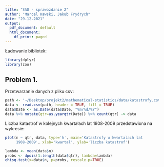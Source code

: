 ```yaml
---
title: "SAD - sprawozdanie 2"
author: "Marcel Kawski, Jakub Frydrych"
date: "29.12.2021"
output:
  pdf_document: default
  html_document:
    df_print: paged
---
```


Ładowanie bibliotek:

```r
library(dplyr)
library(zoo)
```

## Problem 1.

Przetwarzanie danych z pliku csv:

```r
path <- '~/Desktop/projekt2/mathematical-statistics/data/katastrofy.csv'
data <- read.csv(path, header = TRUE, fill = TRUE)
data$Date <- as.Date(data$Date, "%m/%d/%Y")
data %>% mutate(qtr=as.yearqtr(Date)) %>% count(qtr) -> data
```

Liczba katastrof w kolejnych kwartałach lat 1908-2009 przedstawiona na wykresie:

```r
plot(n ~ qtr, data, type='h', main='Katastrofy w kwartalach lat 
     1908-2009', xlab='kwartal', ylab='liczba katastrof')
```

```r
lambda <- mean(data$n)
probs <- dpois(1:length(data$qtr), lambda=lambda)
chisq.test(x=data$n, p=probs, rescale.p=TRUE)
```